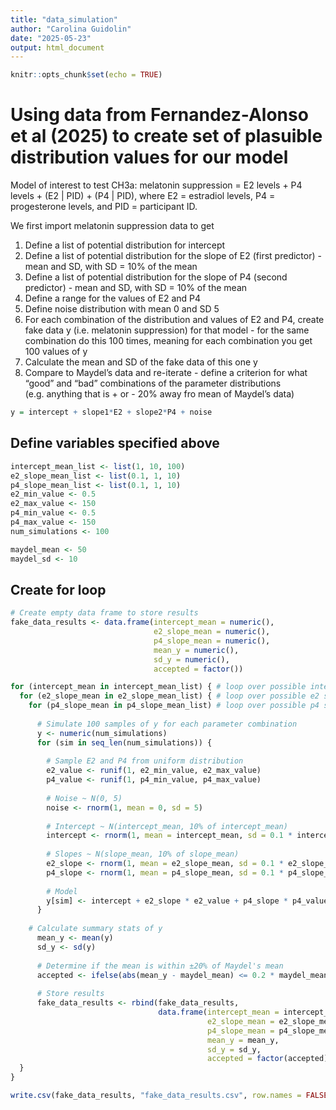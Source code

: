 ```yaml
---
title: "data_simulation"
author: "Carolina Guidolin"
date: "2025-05-23"
output: html_document
---
```


```r
knitr::opts_chunk$set(echo = TRUE)
```

# Using data from Fernandez-Alonso et al (2025) to create set of plasuible distribution values for our model

Model of interest to test CH3a:
melatonin suppression = E2 levels + P4 levels + (E2 | PID) + (P4 | PID), where E2 = estradiol levels, P4 = progesterone levels, and PID = participant ID.

We first import melatonin suppression data to get

1. Define a list of potential distribution for intercept 
2. Define a list of potential distribution for the slope of E2 (first predictor) - mean and SD, with SD = 10% of the mean
3. Define a list of potential distribution for the slope of P4 (second predictor) - mean and SD, with SD = 10% of the mean
4. Define a range for the values of E2 and P4
5. Define noise distribution with mean 0 and SD 5
6. For each combination of the distribution and values of E2 and P4, create fake data y (i.e. melatonin suppression) for that model - for the same combination do this 100 times, meaning for each combination you get 100 values of y
7. Calculate the mean and SD of the fake data of this one y 
8. Compare to Maydel's data and re-iterate - define a criterion for what "good" and "bad" combinations of the parameter distributions (e.g. anything that is + or - 20% away fro mean of Maydel's data)

```r
y = intercept + slope1*E2 + slope2*P4 + noise
```

## Define variables specified above
```r
intercept_mean_list <- list(1, 10, 100)
e2_slope_mean_list <- list(0.1, 1, 10)
p4_slope_mean_list <- list(0.1, 1, 10)
e2_min_value <- 0.5
e2_max_value <- 150
p4_min_value <- 0.5
p4_max_value <- 150
num_simulations <- 100

maydel_mean <- 50
maydel_sd <- 10
```

## Create for loop 
```r
# Create empty data frame to store results
fake_data_results <- data.frame(intercept_mean = numeric(),
                                e2_slope_mean = numeric(),
                                p4_slope_mean = numeric(),
                                mean_y = numeric(),
                                sd_y = numeric(),
                                accepted = factor())

for (intercept_mean in intercept_mean_list) { # loop over possible intercept means
  for (e2_slope_mean in e2_slope_mean_list) { # loop over possible e2 slope means
    for (p4_slope_mean in p4_slope_mean_list) # loop over possible p4 slope means
      
      # Simulate 100 samples of y for each parameter combination
      y <- numeric(num_simulations)
      for (sim in seq_len(num_simulations)) {
        
        # Sample E2 and P4 from uniform distribution
        e2_value <- runif(1, e2_min_value, e2_max_value)
        p4_value <- runif(1, p4_min_value, p4_max_value)
        
        # Noise ~ N(0, 5)
        noise <- rnorm(1, mean = 0, sd = 5)
        
        # Intercept ~ N(intercept_mean, 10% of intercept_mean)
        intercept <- rnorm(1, mean = intercept_mean, sd = 0.1 * intercept_mean)
        
        # Slopes ~ N(slope_mean, 10% of slope_mean)
        e2_slope <- rnorm(1, mean = e2_slope_mean, sd = 0.1 * e2_slope_mean)
        p4_slope <- rnorm(1, mean = p4_slope_mean, sd = 0.1 * p4_slope_mean)
        
        # Model
        y[sim] <- intercept + e2_slope * e2_value + p4_slope * p4_value + noise
      }
    
    # Calculate summary stats of y
      mean_y <- mean(y)
      sd_y <- sd(y)
      
      # Determine if the mean is within ±20% of Maydel's mean
      accepted <- ifelse(abs(mean_y - maydel_mean) <= 0.2 * maydel_mean, "yes", "no")
      
      # Store results
      fake_data_results <- rbind(fake_data_results,
                                 data.frame(intercept_mean = intercept_mean,
                                            e2_slope_mean = e2_slope_mean,
                                            p4_slope_mean = p4_slope_mean,
                                            mean_y = mean_y,
                                            sd_y = sd_y,
                                            accepted = factor(accepted)))
  }
}

write.csv(fake_data_results, "fake_data_results.csv", row.names = FALSE)


```

